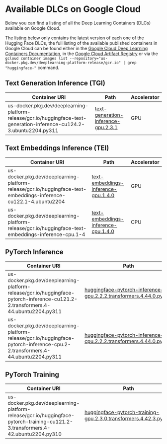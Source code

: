 # Available DLCs on Google Cloud

Below you can find a listing of all the Deep Learning Containers (DLCs) available on Google Cloud.

<Tip>

The listing below only contains the latest version of each one of the Hugging Face DLCs, the full listing of the available published containers in Google Cloud can be found either in the [Google Cloud Deep Learning Containers Documentation](https://cloud.google.com/deep-learning-containers/docs/choosing-container#hugging-face), in the [Google Cloud Artifact Registry](https://console.cloud.google.com/artifacts/docker/deeplearning-platform-release/us/gcr.io) or via the `gcloud container images list --repository="us-docker.pkg.dev/deeplearning-platform-release/gcr.io" | grep "huggingface-"` command.

</Tip>

## Text Generation Inference (TGI)

| Container URI                                                                                                           | Path                                                                                                                                        | Accelerator |
| ----------------------------------------------------------------------------------------------------------------------- | ------------------------------------------------------------------------------------------------------------------------------------------- | ----------- |
| us-docker.pkg.dev/deeplearning-platform-release/gcr.io/huggingface-text-generation-inference-cu124.2-3.ubuntu2204.py311 | [text-generation-inference-gpu.2.3.1](https://github.com/huggingface/Google-Cloud-Containers/tree/main/containers/tgi/gpu/2.3.1/Dockerfile) | GPU         |

## Text Embeddings Inference (TEI)

| Container URI                                                                                                     | Path                                                                                                                                        | Accelerator |
| ----------------------------------------------------------------------------------------------------------------- | ------------------------------------------------------------------------------------------------------------------------------------------- | ----------- |
| us-docker.pkg.dev/deeplearning-platform-release/gcr.io/huggingface-text-embeddings-inference-cu122.1-4.ubuntu2204 | [text-embeddings-inference-gpu.1.4.0](https://github.com/huggingface/Google-Cloud-Containers/tree/main/containers/tei/gpu/1.4.0/Dockerfile) | GPU         |
| us-docker.pkg.dev/deeplearning-platform-release/gcr.io/huggingface-text-embeddings-inference-cpu.1-4              | [text-embeddings-inference-cpu.1.4.0](https://github.com/huggingface/Google-Cloud-Containers/tree/main/containers/tei/cpu/1.4.0/Dockerfile) | CPU         |

## PyTorch Inference

| Container URI                                                                                                                     | Path                                                                                                                                                                                                              | Accelerator |
| --------------------------------------------------------------------------------------------------------------------------------- | ----------------------------------------------------------------------------------------------------------------------------------------------------------------------------------------------------------------- | ----------- |
| us-docker.pkg.dev/deeplearning-platform-release/gcr.io/huggingface-pytorch-inference-cu121.2-2.transformers.4-44.ubuntu2204.py311 | [huggingface-pytorch-inference-gpu.2.2.2.transformers.4.44.0.py311](https://github.com/huggingface/Google-Cloud-Containers/tree/main/containers/pytorch/inference/gpu/2.2.2/transformers/4.44.0/py311/Dockerfile) | GPU         |
| us-docker.pkg.dev/deeplearning-platform-release/gcr.io/huggingface-pytorch-inference-cpu.2-2.transformers.4-44.ubuntu2204.py311   | [huggingface-pytorch-inference-cpu.2.2.2.transformers.4.44.0.py311](https://github.com/huggingface/Google-Cloud-Containers/tree/main/containers/pytorch/inference/cpu/2.2.2/transformers/4.44.0/py311/Dockerfile) | CPU         |

## PyTorch Training

| Container URI                                                                                                                    | Path                                                                                                                                                                                                            | Accelerator |
| -------------------------------------------------------------------------------------------------------------------------------- | --------------------------------------------------------------------------------------------------------------------------------------------------------------------------------------------------------------- | ----------- |
| us-docker.pkg.dev/deeplearning-platform-release/gcr.io/huggingface-pytorch-training-cu121.2-3.transformers.4-42.ubuntu2204.py310 | [huggingface-pytorch-training-gpu.2.3.0.transformers.4.42.3.py310](https://github.com/huggingface/Google-Cloud-Containers/tree/main/containers/pytorch/training/gpu/2.3.0/transformers/4.42.3/py310/Dockerfile) | GPU         |
